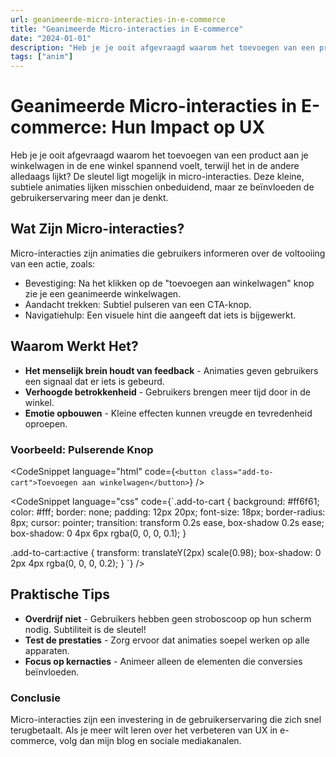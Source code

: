 ```yaml
---
url: geanimeerde-micro-interacties-in-e-commerce
title: "Geanimeerde Micro-interacties in E-commerce"
date: "2024-01-01"
description: "Heb je je ooit afgevraagd waarom het toevoegen van een product aan je winkelwagen in de ene winkel spannend voelt, terwijl het in de andere alledaags lijkt? De sleutel ligt mogelijk in micro-interacties. Deze kleine, subtiele animaties lijken misschien onbeduidend, maar ze beïnvloeden de gebruikerservaring meer dan je denkt."
tags: ["anim"]
---
```


# Geanimeerde Micro-interacties in E-commerce: Hun Impact op UX

Heb je je ooit afgevraagd waarom het toevoegen van een product aan je winkelwagen in de ene winkel spannend voelt, terwijl het in de andere alledaags lijkt? De sleutel ligt mogelijk in micro-interacties. Deze kleine, subtiele animaties lijken misschien onbeduidend, maar ze beïnvloeden de gebruikerservaring meer dan je denkt.

## Wat Zijn Micro-interacties?

Micro-interacties zijn animaties die gebruikers informeren over de voltooiing van een actie, zoals:

-   Bevestiging: Na het klikken op de "toevoegen aan winkelwagen" knop zie je een geanimeerde winkelwagen.
-   Aandacht trekken: Subtiel pulseren van een CTA-knop.
-   Navigatiehulp: Een visuele hint die aangeeft dat iets is bijgewerkt.

## Waarom Werkt Het?

-   **Het menselijk brein houdt van feedback** - Animaties geven gebruikers een signaal dat er iets is gebeurd.
-   **Verhoogde betrokkenheid** - Gebruikers brengen meer tijd door in de winkel.
-   **Emotie opbouwen** - Kleine effecten kunnen vreugde en tevredenheid oproepen.

### Voorbeeld: Pulserende Knop

<CodeSnippet
    language="html"
    code={`<button class="add-to-cart">Toevoegen aan winkelwagen</button>`}
/>

<CodeSnippet
    language="css"
    code={`.add-to-cart {
    background: #ff6f61;
    color: #fff;
    border: none;
    padding: 12px 20px;
    font-size: 18px;
    border-radius: 8px;
    cursor: pointer;
    transition: transform 0.2s ease, box-shadow 0.2s ease;
    box-shadow: 0 4px 6px rgba(0, 0, 0, 0.1);
}

.add-to-cart:active {
transform: translateY(2px) scale(0.98);
box-shadow: 0 2px 4px rgba(0, 0, 0, 0.2);
}
`}
/>

## Praktische Tips

-   **Overdrijf niet** - Gebruikers hebben geen stroboscoop op hun scherm nodig. Subtiliteit is de sleutel!
-   **Test de prestaties** - Zorg ervoor dat animaties soepel werken op alle apparaten.
-   **Focus op kernacties** - Animeer alleen de elementen die conversies beïnvloeden.

### Conclusie

Micro-interacties zijn een investering in de gebruikerservaring die zich snel terugbetaalt. Als je meer wilt leren over het verbeteren van UX in e-commerce, volg dan mijn blog en sociale mediakanalen.
